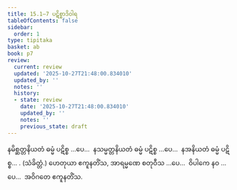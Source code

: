 ```yaml
---
title: 15.1–7 ပဋိစ္စာဒိဝါရ
tableOfContents: false
sidebar:
  order: 1
type: tipitaka
basket: ab
book: p7
review:
  current: review
  updated: '2025-10-27T21:48:00.834010'
  updated_by: ''
  notes: ''
  history:
  - state: review
    date: '2025-10-27T21:48:00.834010'
    updated_by: ''
    notes: ''
    previous_state: draft
---
```



<ReviewStatus review={frontmatter.review} showDetails={true} />

<HypothesisAnnotation frontmatter={frontmatter} />

<DynamicBreadcrumb />

<Division number="28" book="p7" e="ch" v="40" p="70">

<Paragraph number="59" book="p7">
နမိစ္ဆတ္တနိယတံ ဓမ္မံ ပဋိစ္စ …ပေ…  နသမ္မတ္တနိယတံ ဓမ္မံ ပဋိစ္စ …ပေ…  နအနိယတံ ဓမ္မံ ပဋိစ္စ… . (သံခိတ္တံ.)
</Paragraph>

<Paragraph number="60" book="p7">
ဟေတုယာ ဧကူနတိံသ, အာရမ္မဏေ စတုဝီသ …ပေ…  ဝိပါကေ နဝ …ပေ…  အဝိဂတေ ဧကူနတိံသ.
</Paragraph>
</Division>